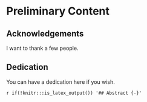 # Preliminary Content {-}

## Acknowledgements {-}

I want to thank a few people.  

## Dedication {-}

You can have a dedication here if you wish.  

`r if(!knitr:::is_latex_output()) '## Abstract {-}'`
